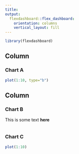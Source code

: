 ```yaml
---
title: 
output: 
  flexdashboard::flex_dashboard:
    orientation: columns
    vertical_layout: fill
---
```


```r
library(flexdashboard)
```

Column {data-width=650}
-----------------------------------------------------------------------

### Chart A

```r
plot(1:10, type="b")
```

Column {data-width=350}
-----------------------------------------------------------------------

### Chart B


This is some text **here**
```r

```

### Chart C

```r
plot(1:10)
```

